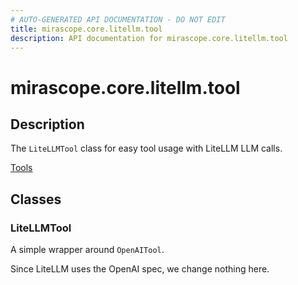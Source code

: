 ```yaml
---
# AUTO-GENERATED API DOCUMENTATION - DO NOT EDIT
title: mirascope.core.litellm.tool
description: API documentation for mirascope.core.litellm.tool
---
```


# mirascope.core.litellm.tool

<ApiType type="Module" />

## Description

The `LiteLLMTool` class for easy tool usage with LiteLLM LLM calls.

<Info title="Usage">

[Tools](/docs/mirascope/learn/tools)

</Info>

## Classes

### LiteLLMTool

A simple wrapper around `OpenAITool`.

Since LiteLLM uses the OpenAI spec, we change nothing here.


